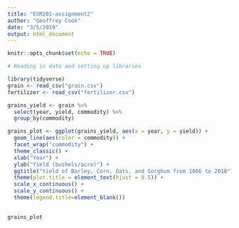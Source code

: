 ```yaml
---
title: "ESM201-assignment2"
author: "Geoffrey Cook"
date: "3/5/2019"
output: html_document
---
```


```r
knitr::opts_chunk$set(echo = TRUE)
```

```r
# Reading in data and setting up libraries

library(tidyverse)
grain <- read_csv("grain.csv")
fertilizer <- read_csv("fertilizer.csv")

```

```r

grains_yield <- grain %>% 
  select(year, yield, commodity) %>% 
  group_by(commodity)

grains_plot <- ggplot(grains_yield, aes(x = year, y = yield)) + 
  geom_line(aes(color = commodity)) + 
  facet_wrap("commodity") +
  theme_classic() +
  xlab("Year") +
  ylab("Yield (bushels/acre)") +
  ggtitle("Yield of Barley, Corn, Oats, and Sorghum from 1866 to 2018") +
  theme(plot.title = element_text(hjust = 0.5)) +
  scale_x_continuous() +
  scale_y_continuous() +
  theme(legend.title=element_blank())
  

grains_plot
```

